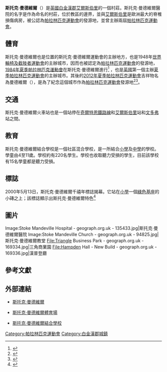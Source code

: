 {{NoteTA 
|G1=Sports
|G2=UK Places
|1=zh:斯托克·曼德維爾; zh-cn:斯托克·曼德维尔; zh-tw:史托克·曼戴維爾; zh-hk:史篤曼維爾;
}}
{{infobox UK place 
| country = 英格蘭
| 中文名 =斯托克·曼德維爾
| latitude= 51.7861
| longitude= -0.7914
| official_name= Stoke Mandeville
| population = 5,825
| population_ref = （2011年普查）<ref>{{Cite web |url=http://www.neighbourhood.statistics.gov.uk/dissemination/LeadKeyFigures.do?a=7&b=11129132&c=Stoke+Mandeville&d=16&e=62&g=6403656&i=1001x1003x1032x1004&m=0&r=1&s=1359918145020&enc=1 |title=Neighbourhood Statistics 2011 Census |accessdate=2013-02-03 |archive-url=https://web.archive.org/web/20130722011038/http://www.neighbourhood.statistics.gov.uk/dissemination/LeadKeyFigures.do?a=7&b=11129132&c=Stoke+Mandeville&d=16&e=62&g=6403656&i=1001x1003x1032x1004&m=0&r=1&s=1359918145020&enc=1 |archive-date=2013-07-22 |dead-url=yes }}</ref>
| shire_district= [[艾爾斯伯里韋爾|艾爾斯伯里韋爾]]
| shire_county = [[白金漢郡|白金漢郡]]
| region= 東南英格蘭
| constituency_westminster= [[艾爾斯伯里|艾爾斯伯里]]
| civil_parish= 斯托克·曼德維爾
|post_town= AYLESBURY
| postcode_district = HP22
| postcode_area= HP   
| dial_code= 01296
| static_image= 
| static_image_caption=  
| os_grid_reference= SP835105
}}

'''斯托克·曼德維爾'''（{{lang-en|Stoke Mandeville}}）是[[英國|英國]][[白金漢郡|白金漢郡]][[艾爾斯伯里|艾爾斯伯里]]的一個村莊。斯托克·曼德維爾醫院的名字是作為命名的村莊，位於教區的邊界，並與[[艾爾斯伯里|艾爾斯伯里]]是歐洲最大的脊椎損傷病房，被公認為[[帕拉林匹克運動會|帕拉林匹克運動會]]的發源地，並曾主辦兩屆[[帕拉林匹克運動會|帕拉林匹克運動會]]。

==體育==
斯托克·曼德維爾也是位置的斯托克·曼德維爾運動會的主辦地方，也是1948年[[世界輪椅及截肢者運動會|世界輪椅及截肢者運動會]]的主辦城市，因而也被認定為[[帕拉林匹克運動會|帕拉林匹克運動會]]的發源地，[[1984年夏季帕拉林匹克運動會|1984年夏季帕拉林匹克運動會]]在斯托克·曼德維爾進行<ref>{{en}}{{cite web |title=Stoke Mandeville & New York 1984 |publisher=[[國際帕拉林匹克委員會|國際帕拉林匹克委員會]] |accessdate=2010年8月2日 |url=http://www.paralympic.org/Paralympic_Games/Past_Games/Stoke_Mandeville_New_York_1984/index.html |archive-date=2016年8月22日 |archive-url=https://web.archive.org/web/20160822012141/https://www.paralympic.org/Paralympic_Games/Past_Games/Stoke_Mandeville_New_York_1984/index.html |dead-url=no }}</ref>
，也是[[英國|英國]]第一個主辦[[夏季帕拉林匹克運動會|夏季帕拉林匹克運動會]]的主辦城市。其後的[[2012年夏季帕拉林匹克運動會|2012年夏季帕拉林匹克運動會]]吉祥物名為曼德維爾（{{lang|en|Mandeville}}），是為了紀念這個城市作為[[帕拉林匹克運動會|帕拉林匹克運動會]]發源地<ref>{{en}}{{cite web|title=London 2012 Mascots |publisher=倫敦2012奧林匹克運動會及傷殘奧林匹克運動會組織委員會 |accessdate=2010年8月1日 |url=http://www.mylondon2012.com/mascots/ |deadurl=yes |archiveurl=https://web.archive.org/web/20111008102110/http://www.mylondon2012.com/mascots/ |archivedate=2011年10月8日 }}</ref><ref>{{zh-hant}}{{cite news |publisher=[[文汇报_(香港)|文匯報]] |date=2010年5月20日 |title=倫敦奧運會殘奧會吉祥物揭曉 |url=http://news.wenweipo.com/2010/05/20/IN1005200017.htm |access-date=2010年8月4日 |archive-url=https://web.archive.org/web/20150215190422/http://news.wenweipo.com/2010/05/20/IN1005200017.htm |archive-date=2015年2月15日 |dead-url=yes }}</ref>。

==交通==
斯托克·曼德維爾火車站也是一個站停在[[奇爾特恩鐵路線|奇爾特恩鐵路線]]和[[艾爾斯伯里|艾爾斯伯里]]站和[[文多弗|文多弗]]站之間。

==教育==
斯托克·曼德維爾結合學校是一個社區混合學校，是一所結合[[小學|小學]]及[[中學|中學]]的學校。學童由4至11歲。學校約有220名學生。學校也收取聽力受損的學生，目前該學校有15名學童都是聽力受損。

==標誌==
2000年5月13日，斯托克·曼德維爾千禧年標誌揭幕。它站在[[小學|小學]]一個[[綠色|綠色]][[基座|基座]]的小磚之上；該標誌顯示出斯托克·曼德維爾特色<ref>{{zh-hant}}{{cite web |title=斯托克·曼德維爾千禧年標誌 |publisher=www.radiolondon.co.uk |accessdate=2010年8月4日 |url=http://www.radiolondon.co.uk/kneesflashes/happenings/stoke/sm3.jpg |archive-date=2016年3月3日 |archive-url=https://web.archive.org/web/20160303233431/http://www.radiolondon.co.uk/kneesflashes/happenings/stoke/sm3.jpg |dead-url=no }}</ref>

==圖片==
<gallery>
Image:Stoke Mandeville Hospital - geograph.org.uk - 135433.jpg|斯托克·曼德維爾醫院
Image:Stoke Mandeville Church - geograph.org.uk - 94825.jpg|斯托克·曼德維爾教堂
File:Triangle Business Park - geograph.org.uk - 169334.jpg|三角商業園
File:Hampden Hall - New Build - geograph.org.uk - 169336.jpg|漢普登廳
</gallery>

==參考文獻==
{{Reflist}}

==外部連結==
{{commons|Stoke Mandeville}}
* {{en}}[https://web.archive.org/web/20100701063951/http://www.stoke-mandeville.co.uk/ 斯托克·曼德維爾]
* {{en}}[http://www.stokemandevillestadium.com/ 斯托克·曼德維爾體育場] {{Wayback|url=http://www.stokemandevillestadium.com/ |date=20210122152456 }}
* {{en}}[https://web.archive.org/web/20100701011751/http://learning.stokemandeville.bucks.sch.uk/ 斯托克·曼德維爾結合學校]

[[Category:帕拉林匹克運動會|Category:帕拉林匹克運動會]]
[[Category:白金漢郡城鎮|Category:白金漢郡城鎮]]